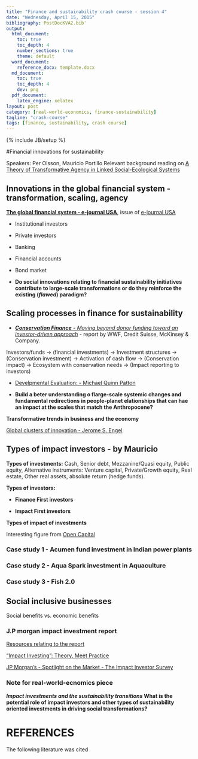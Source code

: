 ```yaml
---
title: "Finance and sustainability crash course - session 4"
date: "Wednesday, April 15, 2015"
bibliography: PostDocKVA2.bib'
output:
  html_document:
    toc: true
    toc_depth: 4
    number_sections: true
    theme: default
  word_document:
    reference_docx: template.docx
  md_document:
    toc: true
    toc_depth: 4
    dev: png
  pdf_document:
    latex_engine: xelatex
layout: post
category: [real-world-economics, finance-sustainability]
tagline: "crash-course"
tags: [finance, sustainability, crash course]
---
```

{% include JB/setup %}

#Financial innovations for sustainability

Speakers: Per Olsson, Mauricio Portillo
Relevant background reading on [A Theory of Transformative Agency in Linked Social-Ecological Systems](http://www.ecologyandsociety.org/vol18/iss3/art27/)

## Innovations in the global financial system - transformation, scaling, agency

[**The global financial system - e-journal USA**](http://iipdigital.usembassy.gov/media/pdf/ejs/0509.pdf), issue of [e-journal USA](http://iipdigital.usembassy.gov/ejusa.html#axzz3XNWqQQvy)

  * Institutional investors
  * Private investors
  * Banking
  * Financial accounts
  * Bond market
  
* **Do social innovations relating to financial sustainability initiatives contribute to large-scale transformations or do they reinforce the existing (*flawed*) paradigm?**


## Scaling processes in finance for sustainability

* [***Conservation Finance*** - *Moving beyond donor funding toward an investor-driven approach*](https://www.credit-suisse.com/media/cc/docs/responsibility/conservation-finance-en.pdf) - report by WWF, Credit Suisse, McKinsey & Company.

Investors/funds -> (financial investments) -> Investment structures -> (Conservation investment) -> Activation of cash flow -> (Conservation impact)  -> Ecosystem with conservation needs -> (Impact reporting to investors)

* [Develpmental Evaluation: - Michael Quinn Patton](http://www.google.se/books?hl=en&lr=&id=gd_RvUbSWnsC&oi=fnd&pg=PR1&dq=Developmental+Evaluation+-+Michael+Quinn&ots=pR_GxWlPQi&sig=kwOiE12aoN9gCS6RH-T2g5dFcCM&redir_esc=y#v=onepage&q=Developmental%20Evaluation%20-%20Michael%20Quinn&f=false)


* **Build a beter understanding o flarge-scale systemic changes and fundamental redirections in people-planet elationships that can hae an impact at the scales that match the Anthropocene?**


**Transformative trends in business and the economy**

[Global clusters of innovation - Jerome S. Engel](http://www.e-elgar.co.uk/bookentry_main.lasso?id=15588)


## Types of impact investors - by Mauricio

**Types of investments:** Cash, Senior debt, Mezzanine/Quasi equity, Public equity, Alternative instruments: Venture capital, Private/Growth equity, Real estate, Other real assets, absolute return (hedge funds).


**Types of investors:**


  * **Finance First investors**

  * **Impact First investors**


**Types of impact of investments**

Interesting figure from [Open Capital](http://opencapitaladvisors.com/resources/)


### Case study 1 - Acumen fund investment in Indian power plants


### Case study 2 - Aqua Spark investment in Aquaculture


### Case study 3 - Fish 2.0


## Social inclusive businesses

Social benefits vs. economic benefits

### J.P morgan impact investment report

[Resources relating to the report](http://www.thegiin.org/cgi-bin/iowa/resources/research/151.html)

[“Impact Investing”: Theory, Meet Practice](http://www.frbsf.org/community-development/files/Pinsky.pdf)

[JP Morgan's - Spotlight on the Market - The Impact Investor Survey](http://www.thegiin.org/binary-data/2014MarketSpotlight.PDF)




### Note for real-world-ecnomics piece

***Impact investments and the sustainability transitions* What is the potential role of impact investors and other types of sustainability oriented investments in driving social transformations?**


# REFERENCES

The following literature was cited

